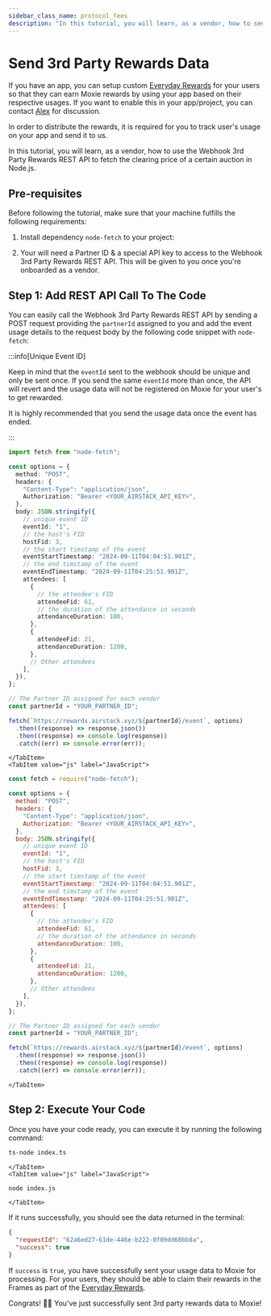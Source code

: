 ```yaml
---
sidebar_class_name: protocol_fees
description: "In this tutorial, you will learn, as a vendor, how to send 3rd party reward usage data to Moxie using the Webhook 3rd Party Rewards REST API in Node.js to reward Moxie to your users for using your app."
---
```



# Send 3rd Party Rewards Data

If you have an app, you can setup custom [Everyday Rewards](https://build.moxie.xyz/the-moxie-protocol/everyday-rewards) for your users so that they can earn Moxie rewards by using your app based on their respective usages. If you want to enable this in your app/project, you can contact [Alex](https://warpcast.com/alexcomeau) for discussion.

In order to distribute the rewards, it is required for you to track user's usage on your app and send it to us.

In this tutorial, you will learn, as a vendor, how to use the Webhook 3rd Party Rewards REST API to fetch the clearing price of a certain auction in Node.js.

## Pre-requisites

Before following the tutorial, make sure that your machine fulfills the following requirements:

1. Install dependency `node-fetch` to your project:

<Install dependencies="node-fetch" />

2. Your will need a Partner ID & a special API key to access to the Webhook 3rd Party Rewards REST API. This will be given to you once you're onboarded as a vendor.

## Step 1: Add REST API Call To The Code

You can easily call the Webhook 3rd Party Rewards REST API by sending a POST request providing the `partnerId` assigned to you and add the event usage details to the request body by the following code snippet with `node-fetch`:

:::info[Unique Event ID]

Keep in mind that the `eventId` sent to the webhook should be unique and only be sent once. If you send the same `eventId` more than once, the API will revert and the usage data will not be registered on Moxie for your user's to get rewarded.

It is highly recommended that you send the usage data once the event has ended.

:::

<Tabs>
    <TabItem value="ts" label="TypeScript">

```ts title="index.ts"
import fetch from "node-fetch";

const options = {
  method: "POST",
  headers: {
    "Content-Type": "application/json",
    Authorization: "Bearer <YOUR_AIRSTACK_API_KEY>",
  },
  body: JSON.stringify({
    // unique event ID
    eventId: "1",
    // the host's FID
    hostFid: 3,
    // the start timstamp of the event
    eventStartTimestamp: "2024-09-11T04:04:51.901Z",
    // the end timstamp of the event
    eventEndTimestamp: "2024-09-11T04:25:51.901Z",
    attendees: [
      {
        // the attendee's FID
        attendeeFid: 61,
        // the duration of the attendance in seconds
        attendanceDuration: 100,
      },
      {
        attendeeFid: 21,
        attendanceDuration: 1200,
      },
      // Other attendees
    ],
  }),
};

// The Partner ID assigned for each vendor
const partnerId = "YOUR_PARTNER_ID";

fetch(`https://rewards.airstack.xyz/${partnerId}/event`, options)
  .then((response) => response.json())
  .then((response) => console.log(response))
  .catch((err) => console.error(err));
```

    </TabItem>
    <TabItem value="js" label="JavaScript">

```js title="index.js"
const fetch = require("node-fetch");

const options = {
  method: "POST",
  headers: {
    "Content-Type": "application/json",
    Authorization: "Bearer <YOUR_AIRSTACK_API_KEY>",
  },
  body: JSON.stringify({
    // unique event ID
    eventId: "1",
    // the host's FID
    hostFid: 3,
    // the start timstamp of the event
    eventStartTimestamp: "2024-09-11T04:04:51.901Z",
    // the end timstamp of the event
    eventEndTimestamp: "2024-09-11T04:25:51.901Z",
    attendees: [
      {
        // the attendee's FID
        attendeeFid: 61,
        // the duration of the attendance in seconds
        attendanceDuration: 100,
      },
      {
        attendeeFid: 21,
        attendanceDuration: 1200,
      },
      // Other attendees
    ],
  }),
};

// The Partner ID assigned for each vendor
const partnerId = "YOUR_PARTNER_ID";

fetch(`https://rewards.airstack.xyz/${partnerId}/event`, options)
  .then((response) => response.json())
  .then((response) => console.log(response))
  .catch((err) => console.error(err));
```

    </TabItem>

</Tabs>

## Step 2: Execute Your Code

Once you have your code ready, you can execute it by running the following command:

<Tabs>
    <TabItem value="ts" label="TypeScript">

```sh
ts-node index.ts
```

    </TabItem>
    <TabItem value="js" label="JavaScript">

```sh
node index.js
```

    </TabItem>

</Tabs>

If it runs successfully, you should see the data returned in the terminal:

```json
{
  "requestId": "62a6ed27-61de-446e-b222-0f09dd60bb8a",
  "success": true
}
```

If `success` is `true`, you have successfully sent your usage data to Moxie for processing. For your users, they should be able to claim their rewards in the Frames as part of the [Everyday Rewards](https://build.moxie.xyz/the-moxie-protocol/everyday-rewards).

Congrats! 🥳🎉 You've just successfully sent 3rd party rewards data to Moxie!

<DeveloperSupport />
